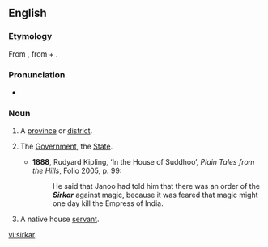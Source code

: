 ==English==

===Etymology===
From {{etyl|ur}} {{term|سركار||sc=ur-Arab}}, from {{etyl|fa}} {{term|سر||head|tr=sar|sc=fa-Arab|lang=fa}} + {{term|كار||agent, doer|tr=kār|sc=fa-Arab}}.

===Pronunciation===
* {{IPA|/ˈsɜːkɑː/}}

===Noun===
{{en-noun}}

# {{India}} A [[province]] or [[district]].
# {{India}} The [[government|Government]], the [[State]].
#* '''1888''', Rudyard Kipling, ‘In the House of Suddhoo’, ''Plain Tales from the Hills'', Folio 2005, p. 99:
#*: He said that Janoo had told him that there was an order of the '''''Sirkar''''' against magic, because it was feared that magic might one day kill the Empress of India.
# {{India}} A native house [[servant]].

[[vi:sirkar]]